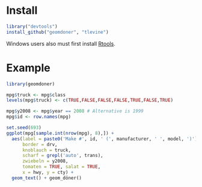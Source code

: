 # Install 

```r
library("devtools")
install_github("geomdoner", "tlevine")
```

Windows users also must first install
[Rtools](http://cran.rstudio.com/bin/windows/Rtools/).
 
# Example

```r
library(geomdoner)

mpg$truck <- mpg$class
levels(mpg$truck) <- c(TRUE,FALSE,FALSE,FALSE,TRUE,FALSE,TRUE)

mpg$y2008 <- mpg$year == 2008 # Alternative is 1999
mpg$id <- row.names(mpg)

set.seed(693)
ggplot(mpg[sample.int(nrow(mpg), 8),]) +
  aes(label = paste0('Make #', id, ' (', manufacturer, ' ', model, ')'),
      border = drv,
      knoblauch = truck,
      scharf = grepl('auto', trans),
      zwiebeln = y2008,
      tomaten = TRUE, salat = TRUE,
      x = hwy, y = cty) +
  geom_text() + geom_döner()
```
